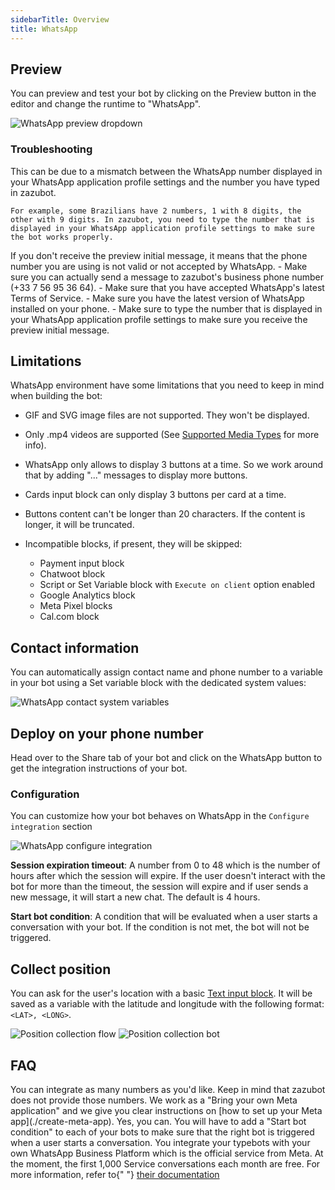 ```yaml
---
sidebarTitle: Overview
title: WhatsApp
---
```


## Preview

You can preview and test your bot by clicking on the Preview button in the editor and change the runtime to "WhatsApp".

<Frame>
  <img
    src="/images/whatsapp/preview-dropdown.png"
    alt="WhatsApp preview dropdown"
  />
</Frame>

### Troubleshooting

<AccordionGroup>
  <Accordion title="I receive the preview initial message but then the bot doesn't respond">
    This can be due to a mismatch between the WhatsApp number displayed in your WhatsApp application profile settings and the number you have typed in zazubot.

    For example, some Brazilians have 2 numbers, 1 with 8 digits, the other with 9 digits. In zazubot, you need to type the number that is displayed in your WhatsApp application profile settings to make sure the bot works properly.

  </Accordion>
  <Accordion title="I don't receive the preview initial message">
    If you don't receive the preview initial message, it means that the phone number you are using is not valid or not accepted by WhatsApp.
    - Make sure you can actually send a message to zazubot's business phone number (+33 7 56 95 36 64).
    - Make sure that you have accepted WhatsApp's latest Terms of Service.
    - Make sure you have the latest version of WhatsApp installed on your phone.
    - Make sure to type the number that is displayed in your WhatsApp application profile settings to make sure you receive the preview initial message.
  </Accordion>
</AccordionGroup>

## Limitations

WhatsApp environment have some limitations that you need to keep in mind when building the bot:

- GIF and SVG image files are not supported. They won't be displayed.
- Only .mp4 videos are supported (See [Supported Media Types](https://developers.facebook.com/docs/whatsapp/cloud-api/reference/media#supported-media-types) for more info).
- WhatsApp only allows to display 3 buttons at a time. So we work around that by adding "..." messages to display more buttons.
- Cards input block can only display 3 buttons per card at a time.
- Buttons content can't be longer than 20 characters. If the content is longer, it will be truncated.
- Incompatible blocks, if present, they will be skipped:

  - Payment input block
  - Chatwoot block
  - Script or Set Variable block with `Execute on client` option enabled
  - Google Analytics block
  - Meta Pixel blocks
  - Cal.com block

## Contact information

You can automatically assign contact name and phone number to a variable in your bot using a Set variable block with the dedicated system values:

<Frame>
  <img
    src="/images/whatsapp/contact-var.png"
    alt="WhatsApp contact system variables"
  />
</Frame>

## Deploy on your phone number

Head over to the Share tab of your bot and click on the WhatsApp button to get the integration instructions of your bot.

### Configuration

You can customize how your bot behaves on WhatsApp in the `Configure integration` section

<Frame>
  <img
    src="/images/whatsapp/configure-integration.png"
    alt="WhatsApp configure integration"
  />
</Frame>

**Session expiration timeout**: A number from 0 to 48 which is the number of hours after which the session will expire. If the user doesn't interact with the bot for more than the timeout, the session will expire and if user sends a new message, it will start a new chat. The default is 4 hours.

**Start bot condition**: A condition that will be evaluated when a user starts a conversation with your bot. If the condition is not met, the bot will not be triggered.

## Collect position

You can ask for the user's location with a basic [Text input block](../../editor/blocks/inputs/text). It will be saved as a variable with the latitude and longitude with the following format: `<LAT>, <LONG>`.

<Tabs>
  <Tab title="Flow">
    <Frame style={{ maxWidth: "400px" }}>
      <img
        src="/images/whatsapp/position-flow.jpg"
        alt="Position collection flow"
        className="rounded-lg"
      />
    </Frame>
  </Tab>
  <Tab title="Bot">
    <Frame style={{ maxWidth: "400px" }}>
      <img
        src="/images/whatsapp/position-bot.png"
        alt="Position collection bot"
        className="rounded-lg"
      />
    </Frame>
  </Tab>
</Tabs>

## FAQ

<AccordionGroup>
  <Accordion title="How many WhatsApp numbers can I use?">
    You can integrate as many numbers as you'd like. Keep in mind that zazubot
    does not provide those numbers. We work as a "Bring your own Meta
    application" and we give you clear instructions on [how to set up your Meta
    app](./create-meta-app).
  </Accordion>
  <Accordion title="Can I link multiple bots to the same WhatsApp number?">
    Yes, you can. You will have to add a "Start bot condition" to each of your
    bots to make sure that the right bot is triggered when a user starts a
    conversation.
  </Accordion>
  <Accordion title="Does the integration with WhatsApp requires any paid API?">
    You integrate your typebots with your own WhatsApp Business Platform which
    is the official service from Meta. At the moment, the first 1,000 Service
    conversations each month are free. For more information, refer to{" "}
    <a
      href="https://developers.facebook.com/docs/whatsapp/cloud-api/get-started#pricing---payment-methods"
      target="_blank"
    >
      their documentation
    </a>
  </Accordion>
</AccordionGroup>
